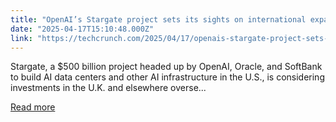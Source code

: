 ```yaml
---
title: "OpenAI’s Stargate project sets its sights on international expansion"
date: "2025-04-17T15:10:48.000Z"
link: "https://techcrunch.com/2025/04/17/openais-stargate-project-sets-its-sights-on-international-expansion/"
---
```


Stargate, a $500 billion project headed up by OpenAI, Oracle, and SoftBank to build AI data centers and other AI infrastructure in the U.S., is considering investments in the U.K. and elsewhere overse...

[Read more](https://techcrunch.com/2025/04/17/openais-stargate-project-sets-its-sights-on-international-expansion/)
